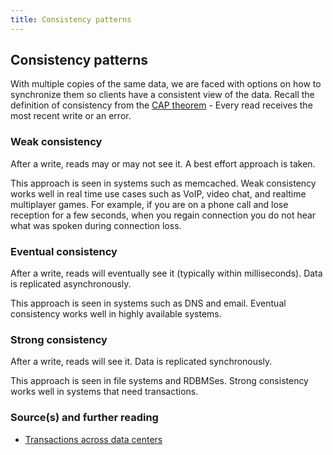 ```yaml
---
title: Consistency patterns
---
```


## Consistency patterns

With multiple copies of the same data, we are faced with options on how to synchronize them so clients have a consistent view of the data. Recall the definition of consistency from the [CAP theorem](#cap-theorem) - Every read receives the most recent write or an error.

### Weak consistency

After a write, reads may or may not see it. A best effort approach is taken.

This approach is seen in systems such as memcached. Weak consistency works well in real time use cases such as VoIP, video chat, and realtime multiplayer games. For example, if you are on a phone call and lose reception for a few seconds, when you regain connection you do not hear what was spoken during connection loss.

### Eventual consistency

After a write, reads will eventually see it (typically within milliseconds). Data is replicated asynchronously.

This approach is seen in systems such as DNS and email. Eventual consistency works well in highly available systems.

### Strong consistency

After a write, reads will see it. Data is replicated synchronously.

This approach is seen in file systems and RDBMSes. Strong consistency works well in systems that need transactions.

### Source(s) and further reading

- [Transactions across data centers](http://snarfed.org/transactions_across_datacenters_io.html)
